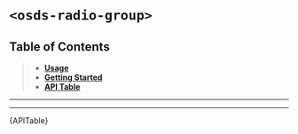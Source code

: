 

<Meta title="UI Components/Radio/Radio Group [molecule]/Web Component" />

# `<osds-radio-group>`

## Table of Contents
> - **[Usage](#usage)**
> - **[Getting Started](#getting-started)**
> - **[API Table](#api-table)**

<hr/>
<Usage />
<hr/>
<div id="api-table"><Description>{APITable}</Description></div>
